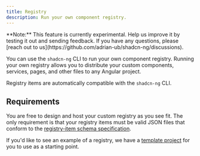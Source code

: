 ```yaml
---
title: Registry
description: Run your own component registry.
---
```


<Callout>
  **Note:** This feature is currently experimental. Help us improve it by
  testing it out and sending feedback. If you have any questions, please [reach
  out to us](https://github.com/adrian-ub/shadcn-ng/discussions).
</Callout>

You can use the `shadcn-ng` CLI to run your own component registry. Running your own registry allows you to distribute your custom components, services, pages, and other files to any Angular project.

Registry items are automatically compatible with the `shadcn-ng` CLI.

## Requirements

You are free to design and host your custom registry as you see fit. The only requirement is that your registry items must be valid JSON files that conform to the [registry-item schema specification](/docs/registry/registry-item-json).

If you'd like to see an example of a registry, we have a [template project](https://github.com/adrian-ub/registry-ng-template) for you to use as a starting point.
